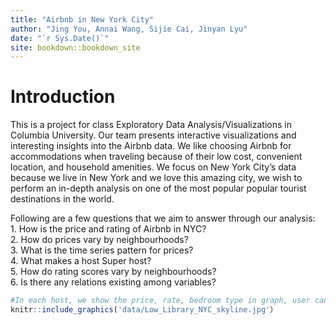 ```yaml
--- 
title: "Airbnb in New York City"
author: "Jing You, Annai Wang, Sijie Cai, Jinyan Lyu"
date: "`r Sys.Date()`"
site: bookdown::bookdown_site
---
```


# Introduction

This is a project for class Exploratory Data Analysis/Visualizations in Columbia University. Our team presents interactive visualizations and interesting insights into the Airbnb data. We like choosing Airbnb for accommodations when traveling because of their low cost, convenient location, and household amenities. We focus on New York City’s data because we live in New York and we love this amazing city, we wish to perform an in-depth analysis on one of the most popular popular tourist destinations in the world.  
  
Following are a few questions that we aim to answer through our analysis:  
1. How is the price and rating of Airbnb in NYC?  
2. How do prices vary by neighbourhoods?  
3. What is the time series pattern for prices?  
4. What makes a host Super host?  
5. How do rating scores vary by neighbourhoods?  
6. Is there any relations existing among variables?   
   
   
```r
#In each host, we show the price, rate, bedroom type in graph, user can see it by click on pins.
knitr::include_graphics('data/Low_Library_NYC_skyline.jpg'）
```
